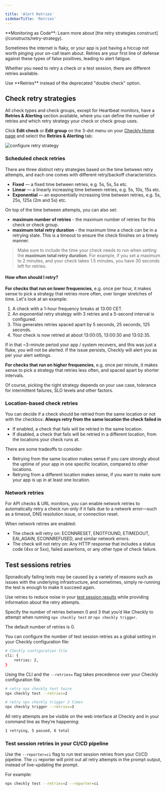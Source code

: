 ```yaml
---

title: 'Alert Retries'
sidebarTitle: 'Retries'
---
```


<Tip>
**Monitoring as Code**: Learn more about [the retry strategies construct](/constructs/retry-strategy).
</Tip>

Sometimes the internet is flaky, or your app is just having a hiccup not worth pinging your on-call team about. Retries are your first line of defense against these types of false positives, leading to alert fatigue.

Whether you need to retry a check or a test session, there are different retries available.

<Warning>
Use **Retries** instead of the deprecated "double check" option.
</Warning>

## Check retry strategies

All check types and check groups, except for Heartbeat monitors, have a **Retries & Alerting** section available, where you can define the number of retries and which retry strategy your check or check group uses.

Click **Edit check** or **Edit group** on the 3-dot menu on your [Checkly Home page](https://app.checklyhq.com/) and select the **Retries & Alerting** tab:

![configure retry strategy](/images/docs/images/alerting/retries.png)

### Scheduled check retries

There are three distinct retry strategies based on the time between retry attempts, and each one comes with different retry/backoff characteristics.

- **Fixed** — a fixed time between retries, e.g. 5s, 5s, 5s etc.
- **Linear** — a linearly increasing time between retries, e.g. 5s, 10s, 15s etc.
- **Exponential** — an exponentially increasing time between retries, e.g. 5s, 25s, 125s (2m and 5s)  etc.

On top of the time between attempts, you can also set:

* **maximum number of retries** - the maximum number of retries for this check or check group.
* **maximum total retry duration** - the maximum time a check can be in a retrying state.
This is a timeout to ensure the check finishes on a timely manner.

> Make sure to include the time your check needs to run when setting the **maximum total retry duration**. For example, if you set a maximum to 2 minutes, and your check takes 1.5 minutes, you have 30 seconds left for retries.

#### How often should I retry?

**For checks that run on lower frequencies**, e.g. once per hour, it makes sense to pick a strategy that retries more often, over longer stretches of time. Let's look at an example:

1. A check with a 1-hour frequency breaks at 13:00 CET.
2. An exponential retry strategy with 3 retries and a 5-second interval is configured.
3. This generates retries spaced apart by 5 seconds, 25 seconds, 125 seconds.
4. Your check is now retried at about 13:00:05, 13:00:30 and 13:02:35.

If in that ~3-minute period your app / system recovers, and this was just a fluke, you will not be alerted. If the issue persists, Checkly will alert you as per your alert settings.

**For checks that run on higher frequencies**, e.g. once per minute, it makes sense to pick a strategy that retries less often, and spaced apart by shorter intervals.

Of course, picking the right strategy depends on your use case, tolerance for intermittent failures, SLO levels and other factors.

### Location-based check retries

You can decide if a check should be retried from the same location or not with the checkbox:
**Always retry from the same location the check failed in**
- If enabled, a check that fails will be retried in the same location.
- If disabled, a check that fails will be retried in a different location, from the locations your check runs at.

There are some tradeoffs to consider:

- Retrying from the same location makes sense if you care strongly about the uptime of your app in one specific location, compared to other locations.
- Retrying from a different location makes sense, if you want to make sure your app is up in at least one location.

### Network retries

For API checks & URL monitors, you can enable network retries to automatically retry a check run only if it fails due to a network error—such as a timeout, DNS resolution issue, or connection reset.

When network retries are enabled:
* The check will retry on: ECONNRESET, ENOTFOUND, ETIMEDOUT, EAI_AGAIN, ECONNREFUSED, and similar network errors.
* The check will not retry on: Any HTTP response that includes a status code (4xx or 5xx), failed assertions, or any other type of check failure.

## Test sessions retries

Sporadically failing tests may be caused by a variety of reasons such as issues with the underlying infrastructure, and sometimes, simply re-running the test is enough to make it succeed again.

Use retries to reduce noise in your [test session results](/testing/#test-sessions) while providing information about the retry attempts.


Specify the number of retries between 0 and 3 that you’d like Checkly to attempt when running `npx checkly test` or `npx checkly trigger`.

The default number of retries is 0.

You can configure the number of test session retries as a global setting in your Checkly configuration file:

```bash
# Checkly configuration file
cli: {
    retries: 2,
}
```

Using the CLI and the `--retries=` flag takes precedence over your Checkly configuration file.

```bash
# retry npx checkly test twice
npx checkly test --retries=2

# retry npx checkly trigger 3 times
npx checkly trigger --retries=3
```

All retry attempts are be visible on the web interface at Checkly and in your command line as they’re happening:

```bash
1 retrying, 5 passed, 6 total
```

### Test session retries in your CI/CD pipeline
Use the ``--reporter=ci`` flag to run test session retries from your CI/CD pipeline. The `ci` reporter will print out all retry attempts in the prompt output, instead of live-updating the prompt.

For example:

```bash
npx checkly test --retries=2 --reporter=ci
```
